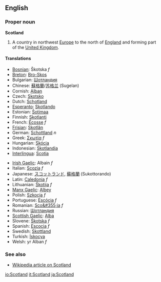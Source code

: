 ==English==
===Proper noun===
'''Scotland'''

#A country in northwest [[Europe]] to the north of [[England]] and forming part of the [[United Kingdom]].

====Translations====
{{top}}
*[[Bosnian]]: Škotska ''f''
*[[Breton]]: [[Bro-Skos]]
*Bulgarian: [[Шотландия]]
*Chinese: [[蘇格蘭]]/[[苏格兰]] (Sugelan)
*Cornish: [[Alban]]
*Czech: [[Skotsko]] 
*Dutch: [[Schotland]] 
*[[Esperanto]]: [[Skotlando]]
*Estonian: [[Šotimaa]]
*Finnish: [[Skotlanti]]
*French: [[Écosse]] ''f''
*[[Frisian]]: [[Skotlân]]
*German: [[Schottland]] ''n''
*Greek: [[Σκωτία]] ''f''
*Hungarian: [[Skócia]]
*Indonesian:  [[Skotlandia]]
*[[Interlingua]]: [[Scotia]]
{{mid}}
*[[Irish Gaelic]]: Albain ''f''
*Italian: [[Scozia]] ''f''
*Japanese:  [[スコットランド]], [[蘇格蘭]] (Sukottorando)
*Latin: [[Caledonia#Latin|Caledonia]] ''f''
*Lithuanian: [[Škotija]] ''f''
*[[Manx Gaelic]]: [[Albey]]
*Polish: [[Szkocja]] ''f''
*Portuguese: [[Escócia]] ''f''
*Romanian: [[Sco&#355;ia]] ''f''
*Russian: [[Шотландия]]
*[[Scottish Gaelic]]: [[Alba]]
*Slovene: [[Škotska]] ''f''
*Spanish: [[Escocia]] ''f''
*Swedish: [[Skottland]]
*Turkish: [[İskoçya]]
*Welsh: yr Alban ''f''
{{bottom}}

===See also===
*[[w:Scotland|Wikipedia article on Scotland]]

[[io:Scotland]]
[[it:Scotland]]
[[ja:Scotland]]